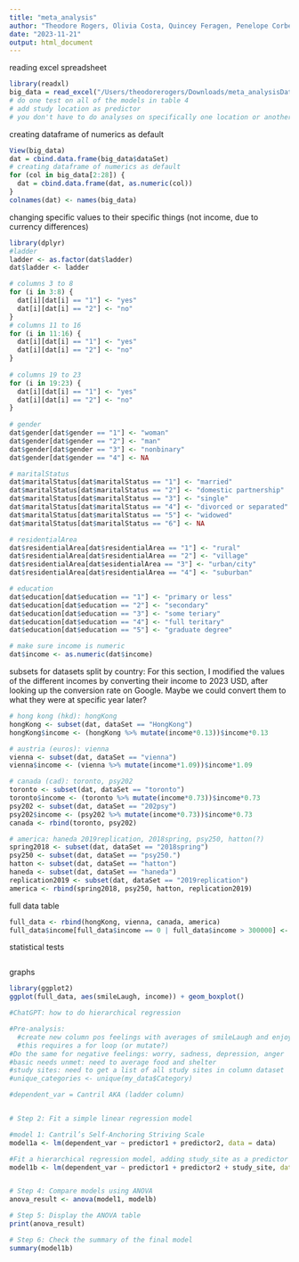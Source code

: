 ```yaml
---
title: "meta_analysis"
author: "Theodore Rogers, Olivia Costa, Quincey Feragen, Penelope Corbett"
date: "2023-11-21"
output: html_document
---
```

reading excel spreadsheet
```r
library(readxl)
big_data = read_excel("/Users/theodorerogers/Downloads/meta_analysisDat.xlsx")
# do one test on all of the models in table 4
# add study location as predictor
# you don't have to do analyses on specifically one location or another
```
creating dataframe of numerics as default
```r
View(big_data)
dat = cbind.data.frame(big_data$dataSet)
# creating dataframe of numerics as default
for (col in big_data[2:28]) {
  dat = cbind.data.frame(dat, as.numeric(col))
}
colnames(dat) <- names(big_data)
```
changing specific values to their specific things (not income, due to currency differences)
```r
library(dplyr)
#ladder
ladder <- as.factor(dat$ladder)
dat$ladder <- ladder

# columns 3 to 8
for (i in 3:8) {
  dat[i][dat[i] == "1"] <- "yes"
  dat[i][dat[i] == "2"] <- "no"
}
# columns 11 to 16
for (i in 11:16) {
  dat[i][dat[i] == "1"] <- "yes"
  dat[i][dat[i] == "2"] <- "no"
}
  
# columns 19 to 23
for (i in 19:23) {
  dat[i][dat[i] == "1"] <- "yes"
  dat[i][dat[i] == "2"] <- "no"
}
  
# gender
dat$gender[dat$gender == "1"] <- "woman"
dat$gender[dat$gender == "2"] <- "man"
dat$gender[dat$gender == "3"] <- "nonbinary"
dat$gender[dat$gender == "4"] <- NA

# maritalStatus
dat$maritalStatus[dat$maritalStatus == "1"] <- "married"
dat$maritalStatus[dat$maritalStatus == "2"] <- "domestic partnership"
dat$maritalStatus[dat$maritalStatus == "3"] <- "single"
dat$maritalStatus[dat$maritalStatus == "4"] <- "divorced or separated"
dat$maritalStatus[dat$maritalStatus == "5"] <- "widowed"
dat$maritalStatus[dat$maritalStatus == "6"] <- NA

# residentialArea
dat$residentialArea[dat$residentialArea == "1"] <- "rural"
dat$residentialArea[dat$residentialArea == "2"] <- "village"
dat$residentialArea[dat$esidentialArea == "3"] <- "urban/city"
dat$residentialArea[dat$residentialArea == "4"] <- "suburban"

# education
dat$education[dat$education == "1"] <- "primary or less"
dat$education[dat$education == "2"] <- "secondary"
dat$education[dat$education == "3"] <- "some teriary"
dat$education[dat$education == "4"] <- "full teritary"
dat$education[dat$education == "5"] <- "graduate degree"

# make sure income is numeric
dat$income <- as.numeric(dat$income)
```
subsets for datasets split by country:
For this section, I modified the values of the different incomes by converting their income to 2023 USD, after looking up the conversion rate on Google. Maybe we could convert them to what they were at specific year later?
```r
# hong kong (hkd): hongKong
hongKong <- subset(dat, dataSet == "HongKong")
hongKong$income <- (hongKong %>% mutate(income*0.13))$income*0.13

# austria (euros): vienna
vienna <- subset(dat, dataSet == "vienna")
vienna$income <- (vienna %>% mutate(income*1.09))$income*1.09

# canada (cad): toronto, psy202
toronto <- subset(dat, dataSet == "toronto")
toronto$income <- (toronto %>% mutate(income*0.73))$income*0.73
psy202 <- subset(dat, dataSet == "202psy")
psy202$income <- (psy202 %>% mutate(income*0.73))$income*0.73
canada <- rbind(toronto, psy202)

# america: haneda 2019replication, 2018spring, psy250, hatton(?)
spring2018 <- subset(dat, dataSet == "2018spring")
psy250 <- subset(dat, dataSet == "psy250.")
hatton <- subset(dat, dataSet == "hatton")
haneda <- subset(dat, dataSet == "haneda")
replication2019 <- subset(dat, dataSet == "2019replication")
america <- rbind(spring2018, psy250, hatton, replication2019)
```
full data table
```r
full_data <- rbind(hongKong, vienna, canada, america)
full_data$income[full_data$income == 0 | full_data$income > 300000] <- NA

```
statistical tests
```r

```
graphs
```r
library(ggplot2)
ggplot(full_data, aes(smileLaugh, income)) + geom_boxplot()
```
```r
#ChatGPT: how to do hierarchical regression

#Pre-analysis:
  #create new column pos feelings with averages of smileLaugh and enjoyment for each individual 
  #this requires a for loop (or mutate?)
#Do the same for negative feelings: worry, sadness, depression, anger
#basic needs unmet: need to average food and shelter
#study sites: need to get a list of all study sites in column dataset
#unique_categories <- unique(my_data$Category)

#dependent_var = Cantril AKA (ladder column) 


# Step 2: Fit a simple linear regression model 

#model 1: Cantril’s Self-Anchoring Striving Scale
model1a <- lm(dependent_var ~ predictor1 + predictor2, data = data)

#Fit a hierarchical regression model, adding study_site as a predictor
model1b <- lm(dependent_var ~ predictor1 + predictor2 + study_site, data = data)


# Step 4: Compare models using ANOVA
anova_result <- anova(model1, modelb)

# Step 5: Display the ANOVA table
print(anova_result)

# Step 6: Check the summary of the final model
summary(model1b)
```

